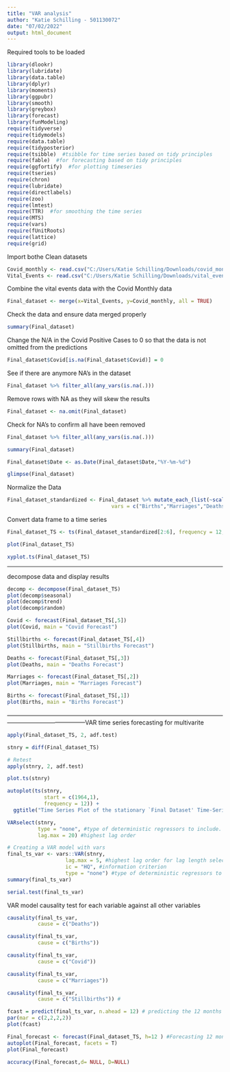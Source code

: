 ---
title: "VAR analysis"
author: "Katie Schilling - 501130072"
date: "07/02/2022"
output: html_document
---
Required tools to be loaded
```{r}
library(dlookr)
library(lubridate)
library(data.table)
library(dplyr)
library(moments)
library(ggpubr)
library(smooth)
library(greybox)
library(forecast)
library(funModeling)
require(tidyverse)
require(tidymodels)
require(data.table)
require(tidyposterior)
require(tsibble)  #tsibble for time series based on tidy principles
require(fable)  #for forecasting based on tidy principles
require(ggfortify)  #for plotting timeseries
require(tseries)
require(chron)
require(lubridate)
require(directlabels)
require(zoo)
require(lmtest)
require(TTR)  #for smoothing the time series
require(MTS)
require(vars)
require(fUnitRoots)
require(lattice)
require(grid)

```

Import bothe Clean datasets
```{r}
Covid_monthly <- read.csv("C:/Users/Katie Schilling/Downloads/covid_monthly_clean.csv")
Vital_Events <- read.csv("C:/Users/Katie Schilling/Downloads/vital_events_clean.csv")

```

Combine the vital events data with the Covid Monthly data
```{r}
Final_dataset <- merge(x=Vital_Events, y=Covid_monthly, all = TRUE)
```

Check the data and ensure data merged properly
```{r}
summary(Final_dataset)
```

Change the N/A in the Covid Positive Cases to 0 so that the data is not omitted from the predictions
```{r}
Final_dataset$Covid[is.na(Final_dataset$Covid)] = 0
```

See if there are anymore NA's in the dataset
```{r}
Final_dataset %>% filter_all(any_vars(is.na(.))) 
```
Remove rows with NA as they will skew the results
```{r}
Final_dataset <- na.omit(Final_dataset)
```

Check for NA's to confirm all have been removed
```{r}
Final_dataset %>% filter_all(any_vars(is.na(.))) 
```
```{r}
summary(Final_dataset)
```

```{r}
Final_dataset$Date <- as.Date(Final_dataset$Date,"%Y-%m-%d")

```


```{r}
glimpse(Final_dataset)
```


Normalize the Data
```{r}

Final_dataset_standardized <- Final_dataset %>% mutate_each_(list(~scale(.) %>% as.vector),
                                  vars = c("Births","Marriages","Deaths","Stillbirths","Covid"))

```


Convert data frame to a time series
```{r}
Final_dataset_TS <- ts(Final_dataset_standardized[2:6], frequency = 12, start = 1994, end = 2021)
```

```{r}
plot(Final_dataset_TS)
```

```{r}
xyplot.ts(Final_dataset_TS)
```

---------------------------------------------------------------------------------------------------------------------------------------------------

decompose data and display results
```{r}
decomp <- decompose(Final_dataset_TS)
plot(decomp$seasonal)
plot(decomp$trend)
plot(decomp$random)
```


```{r}
Covid <- forecast(Final_dataset_TS[,5])
plot(Covid, main = "Covid Forecast")

```
```{r}
Stillbirths <- forecast(Final_dataset_TS[,4])
plot(Stillbirths, main = "Stillbirths Forecast")

```
```{r}
Deaths <- forecast(Final_dataset_TS[,3])
plot(Deaths, main = "Deaths Forecast")

```
```{r}
Marriages <- forecast(Final_dataset_TS[,2])
plot(Marriages, main = "Marriages Forecast")

```
```{r}
Births <- forecast(Final_dataset_TS[,1])
plot(Births, main = "Births Forecast")

```


---------------------------------------------------------------------------------------------------------------------------------------------------VAR time series forecasting for multivarite

```{r}
apply(Final_dataset_TS, 2, adf.test)
```

```{r}
stnry = diff(Final_dataset_TS) 

# Retest
apply(stnry, 2, adf.test)
```


```{r}
plot.ts(stnry)
```

```{r}
autoplot(ts(stnry,
            start = c(1964,1),
            frequency = 12)) +
  ggtitle("Time Series Plot of the stationary `Final Dataset' Time-Series")
```

```{r}
VARselect(stnry, 
          type = "none", #type of deterministic regressors to include. We use none becasue the time series was made stationary using differencing above. 
          lag.max = 20) #highest lag order
```

```{r}
# Creating a VAR model with vars
final_ts_var <- vars::VAR(stnry,
                   lag.max = 5, #highest lag order for lag length selection according to the choosen ic
                   ic = "HQ", #information criterion
                   type = "none") #type of deterministic regressors to include
summary(final_ts_var)

```

```{r}
serial.test(final_ts_var)
```

VAR model causality test for each variable against all other variables
```{r}
causality(final_ts_var, 
          cause = c("Deaths"))

```

```{r}
causality(final_ts_var,
          cause = c("Births")) 

```

```{r}
causality(final_ts_var, 
          cause = c("Covid")) 

```

```{r}
causality(final_ts_var, 
          cause = c("Marriages"))  

```

```{r}
causality(final_ts_var,
          cause = c("Stillbirths")) #

```

```{r}
fcast = predict(final_ts_var, n.ahead = 12) # predicting the 12 months after the data ends
par(mar = c(2,2,2,2))
plot(fcast)

```




```{r}
Final_forecast <- forecast(Final_dataset_TS, h=12 ) #Forecasting 12 months ahead
autoplot(Final_forecast, facets = T)
plot(Final_forecast)

```


```{r}
accuracy(Final_forecast,d= NULL, D=NULL)

```



